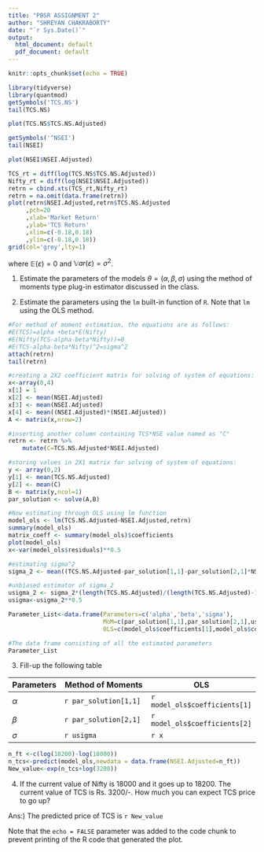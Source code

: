 ```yaml
---
title: "PBSR ASSIGNMENT 2"
author: "SHREYAN CHAKRABORTY"
date: "`r Sys.Date()`"
output:
  html_document: default
  pdf_document: default
---
```


```r
knitr::opts_chunk$set(echo = TRUE)
```



```r
library(tidyverse)
library(quantmod)
getSymbols('TCS.NS')
tail(TCS.NS)

```

```r
plot(TCS.NS$TCS.NS.Adjusted)
```
```r
getSymbols('^NSEI')
tail(NSEI)
```
```r
plot(NSEI$NSEI.Adjusted)
```
```r
TCS_rt = diff(log(TCS.NS$TCS.NS.Adjusted))
Nifty_rt = diff(log(NSEI$NSEI.Adjusted))
retrn = cbind.xts(TCS_rt,Nifty_rt)
retrn = na.omit(data.frame(retrn))
plot(retrn$NSEI.Adjusted,retrn$TCS.NS.Adjusted
     ,pch=20
     ,xlab='Market Return'
     ,ylab='TCS Return'
     ,xlim=c(-0.18,0.18)
     ,ylim=c(-0.18,0.18))
grid(col='grey',lty=1)

```

where $\mathbb{E}(\varepsilon)=0$ and $\mathbb{V}ar(\varepsilon)=\sigma^2$.

1. Estimate the parameters of the models $\theta=(\alpha,\beta,\sigma)$ using the method of moments type plug-in estimator discussed in the class.

2. Estimate the parameters using the `lm` built-in function of `R`. Note that `lm` using the OLS method.



```r
#For method of moment estimation, the equations are as follows:
#E(TCS)=alpha +beta*E(Nifty)
#E(Nifty(TCS-alpha-beta*Nifty))=0
#E(TCS-alpha-beta*Nifty)^2=sigma^2
attach(retrn)
tail(retrn)

#creating a 2X2 coefficient matrix for solving of system of equations:
x<-array(0,4)
x[1] = 1
x[2] <- mean(NSEI.Adjusted)
x[3] <- mean(NSEI.Adjusted)
x[4] <- mean((NSEI.Adjusted)*(NSEI.Adjusted))
A <- matrix(x,nrow=2)

#inserting another column containing TCS*NSE value named as "C"
retrn <- retrn %>% 
    mutate(C=TCS.NS.Adjusted*NSEI.Adjusted)

#storing values in 2X1 matrix for solving of system of equations:
y <- array(0,2)
y[1] <- mean(TCS.NS.Adjusted)
y[2] <- mean(C)
B <- matrix(y,ncol=1)
par_solution <- solve(A,B)

#Now estimating through OLS using lm function
model_ols <- lm(TCS.NS.Adjusted~NSEI.Adjusted,retrn)
summary(model_ols)
matrix_coeff <- summary(model_ols)$coefficients
plot(model_ols)
x<-var(model_ols$residuals)**0.5

#estimating sigma^2
sigma_2 <- mean((TCS.NS.Adjusted-par_solution[1,1]-par_solution[2,1]*NSEI.Adjusted)*(TCS.NS.Adjusted-par_solution[1,1]-par_solution[2,1]*NSEI.Adjusted))

#unbiased estimator of sigma_2
usigma_2 <- sigma_2*(length(TCS.NS.Adjusted)/(length(TCS.NS.Adjusted)-1))
usigma<-usigma_2**0.5

Parameter_List<-data.frame(Parameters=c('alpha','beta','sigma'),
                           MoM=c(par_solution[1,1],par_solution[2,1],usigma_2**0.5),
                           OLS=c(model_ols$coefficients[1],model_ols$coefficients[2],var(model_ols$residuals)**0.5))

```
```r
#The data frame consisting of all the estimated parameters
Parameter_List
```

3. Fill-up the following table

Parameters | Method of Moments         | OLS
-----------|---------------------------|-------------------------------
$\alpha$   |   `r par_solution[1,1]`   |`r model_ols$coefficients[1]`
$\beta$    |   `r par_solution[2,1]`   |`r model_ols$coefficients[2]`
$\sigma$   |   `r usigma`              |`r x`

```r
n_ft <-c(log(18200)-log(18000))
n_tcs<-predict(model_ols,newdata = data.frame(NSEI.Adjusted=n_ft))
New_value<-exp(n_tcs+log(3200))

```


4. If the current value of Nifty is 18000 and it goes up to 18200. The current value of TCS is Rs. 3200/-. How much you can expect TCS price to go up?


Ans:) The predicted price of TCS is `r New_value`



Note that the `echo = FALSE` parameter was added to the code chunk to prevent printing of the R code that generated the plot.
